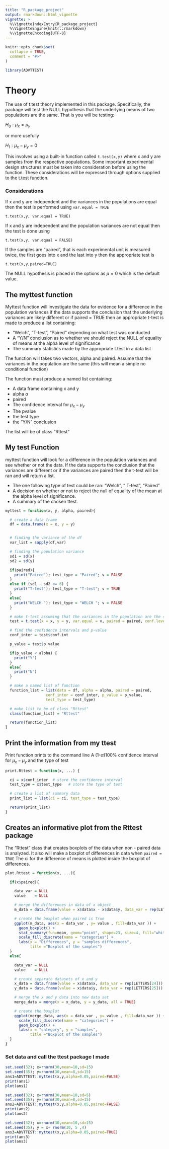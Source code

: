```yaml
---
title: "R_package_project"
output: rmarkdown::html_vignette
vignette: >
  %\VignetteIndexEntry{R_package_project}
  %\VignetteEngine{knitr::rmarkdown}
  %\VignetteEncoding{UTF-8}
---
```


```r
knitr::opts_chunk$set(
  collapse = TRUE,
  comment = "#>"
)
```

```r
library(ADVTTEST)
```
# Theory

The use of t.test theory implemented in this package. Specifically, the package 
will test the NULL hypothesis that the underlying means of two populations are
the same. That is you will be testing:

$H_0 : \mu_x = \mu_y$

or more usefully

$H_1 :  \mu_x - \mu_y = 0$

This involves using a built-in function called `t.test(x,y)` where x and y are 
samples from the respective populations. Some important experimental design 
structures must be taken into consideration before using the function. These
considerations will be expressed through options supplied to the t.test function.

### Considerations

If x and y are independent and the variances in the populations are equal 
then the test is performed using `var.equal = TRUE`

`t.test(x,y, var.equal = TRUE)`

If x and y are independent and the population variances are not equal 
then the test is done using 

`t.test(x,y, var.equal = FALSE)`

If the samples are "paired", that is each experimental unit is measured 
twice, the first goes into x and the last into y then the appropriate test is

`t.test(x,y,paired=TRUE)`

The NULL hypothesis is placed in the options as $\mu=0$ which is the 
default value.


##  The myttest function 

Myttest function will investigate the data for evidence for a difference
in the population variances if the data supports the conclusion that the 
underlying variances are likely different or if paired = TRUE then an 
appropriate t-test is made to produce a list containing:

- "Welch", "T-test", "Paired" depending on what test was conducted
- A "Y/N" conclusion as to whether we should reject the NULL of equality 
of means at the alpha level of significance
- The summary statistics made by the appropriate t.test in a data list

The function will takes two vectors, alpha and paired. Assume that the 
variances in the population are the same (this will mean a simple no 
conditional function)

The function must produce a named list containing:

* A data frame containing x and y
* alpha $\alpha$
* paired
* The confidence interval for $\mu_x - \mu_y$
* The pvalue
* the test type
* the "Y/N" conclusion

The list will be of class "Rttest"

## My test Function
myttest function will look for a difference in the population variances and see whether or not the data.
If the data supports the conclusion that the variances are different or if the variances are paired then the t-test will be ran and will return a list.

- The one following type of test could be ran: "Welch", " T-test", "Paired"
- A decision on whether or not to reject the null of equality of the mean at the alpha level of significance.
- A summary of the chosen ttest.

```r
myttest = function(x, y, alpha, paired){

  # create a data frame
  df = data.frame(x = x, y = y)


  # finding the variance of the df
  var_list = sapply(df,var)

  # finding the population variance
  sd1 = sd(x)
  sd2 = sd(y)

  if(paired){
    print("Paired"); test_type = "Paired"; v = FALSE
  }
  else if (sd1 - sd2 <= 6) {
    print("T-test"); test_type = "T-test"; v = TRUE
  }
  else{
    print("WELCH "); test_type = "WELCH "; v = FALSE
  }

  # make t-test assuming that the variances in the population are the same
  test = t.test(x = x, y = y, var.equal = v, paired = paired, conf.level = 1 - alpha)

  # find the confidence intervals and p-value
  conf_inter = test$conf.int

  p_value = test$p.value

  if(p_value < alpha) {
    print("Y")
  }
  else{
    print("N")
  }

  # make a named list of function
  function_list = list(data = df, alpha = alpha, paired = paired,
                  conf_inter = conf_inter, p_value = p_value,
                  test_type = test_type)

  # make list to be of class "Rttest"
  class(function_list) = "Rttest"

  return(function_list)
}
```

## Print the information from my ttest
Print function prints to the command line  A (1-$\alpha$)100% confidence 
interval for $\mu_x - \mu_y$ and the type of test

```r
print.Rttest = function(x, ...) {

  ci = x$conf_inter  # store the confidence interval
  test_type = x$test_type   # store the type of test

  # create a list of summary data
  print_list = list(ci = ci, test_type = test_type)

  return(print_list)
}
```

## Creates an informative plot from the Rttest package

The "Rttest" class that creates boxplots of the data when 
non - paired data is analyzed. It also will make a boxplot of differences in 
data when `paired = TRUE` The ci for the difference of means is plotted inside
the boxplot of differences.

```r
plot.Rttest = function(x, ...){

  if(x$paired){

    data_var = NULL
    value    = NULL

    # merge the differences in data of x object
    m_data = data.frame(value = x$data$x - x$data$y, data_var = rep(LETTERS[24]))

    # create the boxplot when paired is True
    ggplot(m_data, aes(x = data_var , y= value , fill=data_var )) +
      geom_boxplot() +
      stat_summary(fun=mean, geom="point", shape=23, size=4, fill="white") +
      scale_fill_discrete(name = "categories") +
      labs(x = "Differences", y = "samples differences",
           title ="Boxplot of the samples")
  }
  else{

    data_var = NULL
    value    = NULL

    # create separate datasets of x and y
    x_data = data.frame(value = x$data$x, data_var = rep(LETTERS[24]))
    y_data = data.frame(value = x$data$y, data_var = rep(LETTERS[25]))

    # merge the x and y data into new data set
    merge_data = merge(x = x_data, y = y_data, all = TRUE)

    # create the boxplot
    ggplot(merge_data, aes(x = data_var , y= value , fill=data_var )) +
      scale_fill_discrete(name = "categories") +
      geom_boxplot() +
      labs(x = "category", y = "samples",
           title ="Boxplot of the samples")
  }
}
```
### Set data and call the ttest package I made
```r
set.seed(32); x=rnorm(30,mean=10,sd=15)
set.seed(35); y=rnorm(30,mean=8,sd=15)
ans1=ADVTTEST::myttest(x,y,alpha=0.05,paired=FALSE)
print(ans1)
plot(ans1)

set.seed(32); x=rnorm(30,mean=10,sd=5)
set.seed(35); y=rnorm(30,mean=8,sd=15)
ans2=ADVTTEST::myttest(x,y,alpha=0.05,paired=FALSE)
print(ans2)
plot(ans2)

set.seed(32); x=rnorm(30,mean=10,sd=15)
set.seed(35); y = x+ rnorm(30, 5 ,4)
ans3=ADVTTEST::myttest(x,y,alpha=0.05,paired=TRUE)
print(ans3)
plot(ans3)
```

